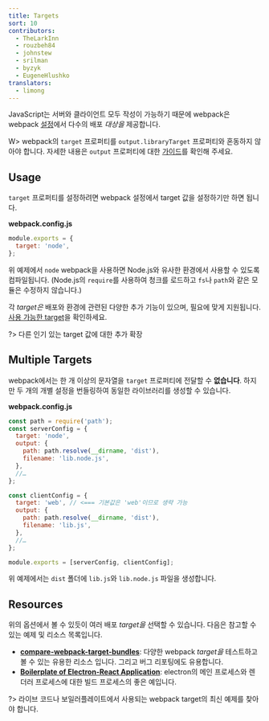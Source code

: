 ```yaml
---
title: Targets
sort: 10
contributors:
  - TheLarkInn
  - rouzbeh84
  - johnstew
  - srilman
  - byzyk
  - EugeneHlushko
translators:
  - limong
---
```


JavaScript는 서버와 클라이언트 모두 작성이 가능하기 때문에 webpack은 webpack [설정](/configuration)에서 다수의 배포 _대상을_ 제공합니다.

W> webpack의 `target` 프로퍼티를 `output.libraryTarget` 프로퍼티와 혼동하지 않아야 합니다. 자세한 내용은 `output` 프로퍼티에 대한 [가이드](/concepts/output/)를 확인해 주세요.

## Usage

`target` 프로퍼티를 설정하려면 webpack 설정에서 target 값을 설정하기만 하면 됩니다.

**webpack.config.js**

```javascript
module.exports = {
  target: 'node',
};
```

위 예제에서 `node` webpack을 사용하면 Node.js와 유사한 환경에서 사용할 수 있도록 컴파일됩니다. (Node.js의 `require`를 사용하여 청크를 로드하고 `fs`나 `path`와 같은 모듈은 수정하지 않습니다.)

각 _target은_ 배포와 환경에 관련된 다양한 추가 기능이 있으며, 필요에 맞게 지원됩니다. [사용 가능한 target](/configuration/target/)을 확인하세요.

?> 다른 인기 있는 target 값에 대한 추가 확장

## Multiple Targets

webpack에서는 한 개 이상의 문자열을 `target` 프로퍼티에 전달할 수 **없습니다**. 하지만 두 개의 개별 설정을 번들링하여 동일한 라이브러리를 생성할 수 있습니다.

**webpack.config.js**

```javascript
const path = require('path');
const serverConfig = {
  target: 'node',
  output: {
    path: path.resolve(__dirname, 'dist'),
    filename: 'lib.node.js',
  },
  //…
};

const clientConfig = {
  target: 'web', // <=== 기본값은 'web'이므로 생략 가능
  output: {
    path: path.resolve(__dirname, 'dist'),
    filename: 'lib.js',
  },
  //…
};

module.exports = [serverConfig, clientConfig];
```

위 예제에서는 `dist` 폴더에 `lib.js`와 `lib.node.js` 파일을 생성합니다.

## Resources

위의 옵션에서 볼 수 있듯이 여러 배포 _target을_ 선택할 수 있습니다. 다음은 참고할 수 있는 예제 및 리소스 목록입니다.

- **[compare-webpack-target-bundles](https://github.com/TheLarkInn/compare-webpack-target-bundles)**: 다양한 webpack _target을_ 테스트하고 볼 수 있는 유용한 리소스 입니다. 그리고 버그 리포팅에도 유용합니다.
- **[Boilerplate of Electron-React Application](https://github.com/chentsulin/electron-react-boilerplate)**: electron의 메인 프로세스와 렌더러 프로세스에 대한 빌드 프로세스의 좋은 예입니다.

?> 라이브 코드나 보일러플레이트에서 사용되는 webpack target의 최신 예제를 찾아야 합니다.
